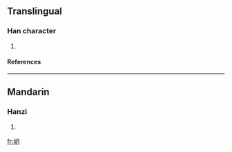 ==Translingual==
===Han character===
{{Han char|rn=46|rad=山|as=04|sn=7|four=|canj=山月 (UB)}}
# {{defn|Han|sort=山04}}
====References====
{{Han ref|kx=0308.010|dkj=07911|hdz=10764.060|uh=5C84|ud=23684}}
----
==Mandarin==
===Hanzi===
{{cmn-hanzi|pin=[[gāng]] ([[gang1]]), [[yuè]] ([[yue4]])|wg=kang<sup>1</sup>, yüeh<sup>4</sup>}}
# {{defn|Mandarin}}

[[fr:岄]]